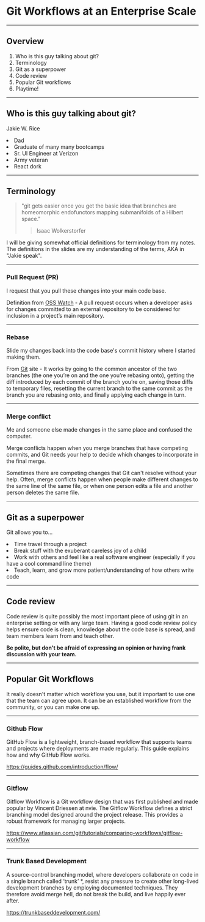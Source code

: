 
# Git Workflows at an Enterprise Scale

---
## Overview
1. Who is this guy talking about git?
2. Terminology
3. Git as a superpower
4. Code review
5. Popular Git workflows
6. Playtime!

---

## Who is this guy talking about git?
<HugeText>Jakie W. Rice</HugeText>

<UnorderedList listStyle="none">
  <Appear>
    <li>Dad</li>
    <li>Graduate of many many bootcamps</li>
    <li>Sr. UI Engineer at Verizon</li>
    <li>Army veteran</li>
    <li>React dork</li>
  </Appear>
</UnorderedList>

---
## Terminology
> "git gets easier once you get the basic idea that branches are homeomorphic endofunctors mapping submanifolds of a Hilbert space."
>> Isaac Wolkerstorfer

<Notes>
  I will be giving somewhat official definitions for terminology from my notes. The definitions in the slides are my understanding of the terms, AKA in "Jakie speak".
</Notes>

---
### Pull Request (PR)

I request that you pull these changes into your main code base.

<Notes>

  Definition from [OSS Watch](http://oss-watch.ac.uk/resources/pullrequest) - A pull request occurs when a developer asks for changes committed to an external repository to be considered for inclusion in a project’s main repository.

</Notes>

---
### Rebase

Slide my changes back into the code base's commit history where I started making them.

<Notes>

  From [Git](https://git-scm.com/book/en/v2/Git-Branching-Rebasing) site - It works by going to the common ancestor of the two branches (the one you’re on and the one you’re rebasing onto), getting the diff introduced by each commit of the branch you’re on, saving those diffs to temporary files, resetting the current branch to the same commit as the branch you are rebasing onto, and finally applying each change in turn.

</Notes>

---
### Merge conflict

Me and someone else made changes in the same place and confused the computer.

<Notes>

  Merge conflicts happen when you merge branches that have competing commits, and Git needs your help to decide which changes to incorporate in the final merge.

  Sometimes there are competing changes that Git can't resolve without your help. Often, merge conflicts happen when people make different changes to the same line of the same file, or when one person edits a file and another person deletes the same file.

</Notes>

---
## Git as a superpower

Git allows you to...

<UnorderedList listStyle="none" textAlign="left">
  <Appear>
    <li>Time travel through a project</li>
    <li>Break stuff with the exuberant careless joy of a child</li>
    <li>Work with others and feel like a real software engineer (especially if you have a cool command line theme)</li>
    <li>Teach, learn, and grow more patient/understanding of how others write code</li>
  </Appear>
</UnorderedList>

---
## Code review

Code review is quite possibly the most important piece of using git in an enterprise setting or with any large team. Having a good code review policy helps ensure code is clean, knowledge about the code base is spread, and team members learn from and teach other.

__Be polite, but don't be afraid of expressing an opinion or having frank discussion with your team.__

---
## Popular Git Workflows

It really doesn't matter which workflow you use, but it important to use one that the team can agree upon. It can be an established workflow from the community, or you can make one up.

---
### Github Flow
GitHub Flow is a lightweight, branch-based workflow that supports teams and projects where deployments are made regularly. This guide explains how and why GitHub Flow works.

<Notes>

https://guides.github.com/introduction/flow/

</Notes>

---
### Gitflow
Gitflow Workflow is a Git workflow design that was first published and made popular by Vincent Driessen at nvie. The Gitflow Workflow defines a strict branching model designed around the project release. This provides a robust framework for managing larger projects.

<Notes>

https://www.atlassian.com/git/tutorials/comparing-workflows/gitflow-workflow

</Notes>

---
### Trunk Based Development
A source-control branching model, where developers collaborate on code in a single branch called ‘trunk’ *, resist any pressure to create other long-lived development branches by employing documented techniques. They therefore avoid merge hell, do not break the build, and live happily ever after.

<Notes>

https://trunkbaseddevelopment.com/

</Notes>

